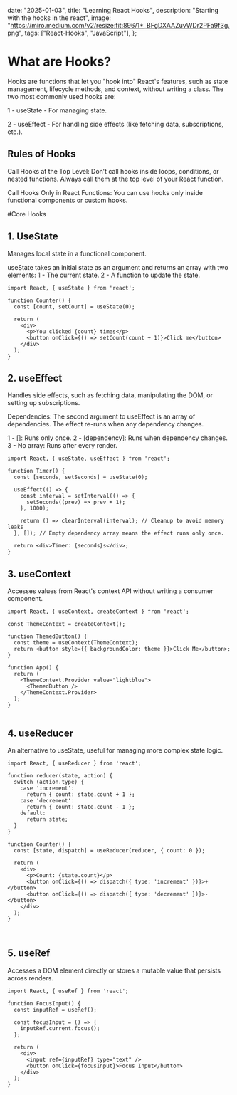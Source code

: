 

  date: "2025-01-03",
  title: "Learning React Hooks",
  description: "Starting with the hooks in the react",
  image:
    "https://miro.medium.com/v2/resize:fit:896/1*_BFgDXAAZuvWDr2PFa9f3g.png",
  tags: ["React-Hooks", "JavaScript"],
};


# What are Hooks?

Hooks are functions that let you "hook into" React's features, such as state management, lifecycle methods, and context, without writing a class. The two most commonly used hooks are:

1 - useState - For managing state.

2 - useEffect - For handling side effects (like fetching data, subscriptions, etc.).

## Rules of Hooks

Call Hooks at the Top Level: Don’t call hooks inside loops, conditions, or nested functions. Always call them at the top level of your React function.

Call Hooks Only in React Functions: You can use hooks only inside functional components or custom hooks.

#Core Hooks

## 1. UseState

Manages local state in a functional component.

useState takes an initial state as an argument and returns an array with two elements: 1 - The current state. 2 - A function to update the state.

<CodeWindow title="useState.jsx">

```TSX
import React, { useState } from 'react';

function Counter() {
  const [count, setCount] = useState(0);

  return (
    <div>
      <p>You clicked {count} times</p>
      <button onClick={() => setCount(count + 1)}>Click me</button>
    </div>
  );
}
```

</CodeWindow>

## 2. useEffect

Handles side effects, such as fetching data, manipulating the DOM, or setting up subscriptions.

Dependencies: The second argument to useEffect is an array of dependencies. The effect re-runs when any dependency changes.

1 - []: Runs only once.
2 - [dependency]: Runs when dependency changes.
3 - No array: Runs after every render.

<CodeWindow title="useEffect.jsx">

```TSX
import React, { useState, useEffect } from 'react';

function Timer() {
  const [seconds, setSeconds] = useState(0);

  useEffect(() => {
    const interval = setInterval(() => {
      setSeconds((prev) => prev + 1);
    }, 1000);

    return () => clearInterval(interval); // Cleanup to avoid memory leaks
  }, []); // Empty dependency array means the effect runs only once.

  return <div>Timer: {seconds}s</div>;
}

```

</CodeWindow>

## 3. useContext

Accesses values from React's context API without writing a consumer component.

<CodeWindow title="useContext.jsx">

```TSX
import React, { useContext, createContext } from 'react';

const ThemeContext = createContext();

function ThemedButton() {
  const theme = useContext(ThemeContext);
  return <button style={{ backgroundColor: theme }}>Click Me</button>;
}

function App() {
  return (
    <ThemeContext.Provider value="lightblue">
      <ThemedButton />
    </ThemeContext.Provider>
  );
}


```

</CodeWindow>

## 4. useReducer

An alternative to useState, useful for managing more complex state logic.

<CodeWindow title="useReducer.jsx">

```TSX
import React, { useReducer } from 'react';

function reducer(state, action) {
  switch (action.type) {
    case 'increment':
      return { count: state.count + 1 };
    case 'decrement':
      return { count: state.count - 1 };
    default:
      return state;
  }
}

function Counter() {
  const [state, dispatch] = useReducer(reducer, { count: 0 });

  return (
    <div>
      <p>Count: {state.count}</p>
      <button onClick={() => dispatch({ type: 'increment' })}>+</button>
      <button onClick={() => dispatch({ type: 'decrement' })}>-</button>
    </div>
  );
}



```

</CodeWindow>

## 5. useRef

Accesses a DOM element directly or stores a mutable value that persists across renders.

<CodeWindow title="useRef.jsx">

```TSX
import React, { useRef } from 'react';

function FocusInput() {
  const inputRef = useRef();

  const focusInput = () => {
    inputRef.current.focus();
  };

  return (
    <div>
      <input ref={inputRef} type="text" />
      <button onClick={focusInput}>Focus Input</button>
    </div>
  );
}



```

</CodeWindow>
